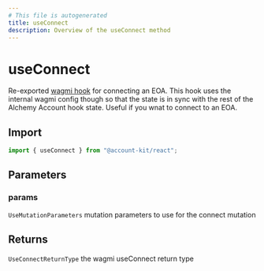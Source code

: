 ```yaml
---
# This file is autogenerated
title: useConnect
description: Overview of the useConnect method
---
```


# useConnect

Re-exported [wagmi hook](https://wagmi.sh/react/api/hooks/useConnect) for connecting an EOA. This hook
uses the internal wagmi config though so that the state
is in sync with the rest of the Alchemy Account hook state.
Useful if you wnat to connect to an EOA.

## Import

```ts
import { useConnect } from "@account-kit/react";
```

## Parameters

### params

`UseMutationParameters`
mutation parameters to use for the connect mutation

## Returns

`UseConnectReturnType`
the wagmi useConnect return type
